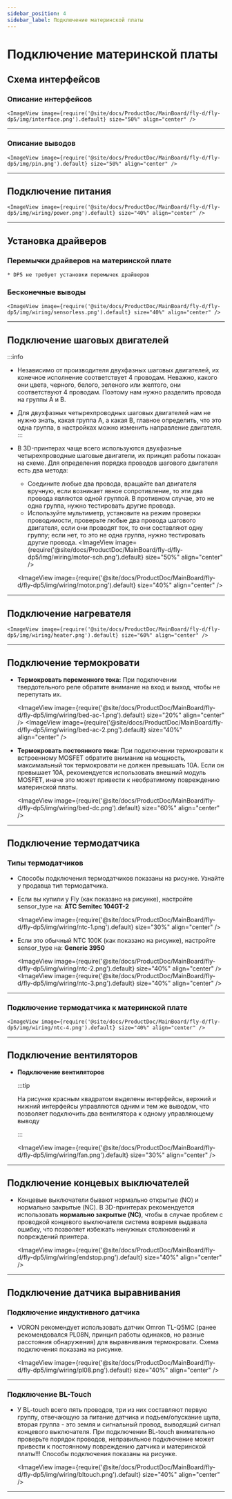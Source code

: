 ```yaml
---
sidebar_position: 4
sidebar_label: Подключение материнской платы
---
```




# Подключение материнской платы

## Схема интерфейсов

### Описание интерфейсов

    <ImageView image={require('@site/docs/ProductDoc/MainBoard/fly-d/fly-dp5/img/interface.png').default} size="50%" align="center" />

----

### Описание выводов

    <ImageView image={require('@site/docs/ProductDoc/MainBoard/fly-d/fly-dp5/img/pin.png').default} size="50%" align="center" />

---

## Подключение питания

    <ImageView image={require('@site/docs/ProductDoc/MainBoard/fly-d/fly-dp5/img/wiring/power.png').default} size="40%" align="center" />

----

## Установка драйверов

### Перемычки драйверов на материнской плате
    * DP5 не требует установки перемычек драйверов


### Бесконечные выводы

    <ImageView image={require('@site/docs/ProductDoc/MainBoard/fly-d/fly-dp5/img/wiring/sensorless.png').default} size="40%" align="center" />

----

## Подключение шаговых двигателей

:::info
* Независимо от производителя двухфазных шаговых двигателей, их конечное исполнение соответствует 4 проводам. Неважно, какого они цвета, черного, белого, зеленого или желтого, они соответствуют 4 проводам. Поэтому нам нужно разделить провода на группы A и B.
* Для двухфазных четырехпроводных шаговых двигателей нам не нужно знать, какая группа A, а какая B, главное определить, что это одна группа, в настройках можно изменить направление двигателя.
:::

* В 3D-принтерах чаще всего используются двухфазные четырехпроводные шаговые двигатели, их принцип работы показан на схеме. Для определения порядка проводов шагового двигателя есть два метода:
    * Соедините любые два провода, вращайте вал двигателя вручную, если возникает явное сопротивление, то эти два провода являются одной группой. В противном случае, это не одна группа, нужно тестировать другие провода.
    * Используйте мультиметр, установите на режим проверки проводимости, проверьте любые два провода шагового двигателя, если они проводят ток, то они составляют одну группу; если нет, то это не одна группа, нужно тестировать другие провода.
    <ImageView image={require('@site/docs/ProductDoc/MainBoard/fly-d/fly-dp5/img/wiring/motor-sch.png').default} size="50%" align="center" />

    <ImageView image={require('@site/docs/ProductDoc/MainBoard/fly-d/fly-dp5/img/wiring/motor.png').default} size="40%" align="center" />

----

## Подключение нагревателя

    <ImageView image={require('@site/docs/ProductDoc/MainBoard/fly-d/fly-dp5/img/wiring/heater.png').default} size="60%" align="center" />

----

## Подключение термокровати

* **Термокровать переменного тока:** При подключении твердотельного реле обратите внимание на вход и выход, чтобы не перепутать их.

    <ImageView image={require('@site/docs/ProductDoc/MainBoard/fly-d/fly-dp5/img/wiring/bed-ac-1.png').default} size="20%" align="center" />
    <ImageView image={require('@site/docs/ProductDoc/MainBoard/fly-d/fly-dp5/img/wiring/bed-ac-2.png').default} size="40%" align="center" />

* **Термокровать постоянного тока:** При подключении термокровати к встроенному MOSFET обратите внимание на мощность, максимальный ток термокровати не должен превышать 10А. Если он превышает 10А, рекомендуется использовать внешний модуль MOSFET, иначе это может привести к необратимому повреждению материнской платы.

    <ImageView image={require('@site/docs/ProductDoc/MainBoard/fly-d/fly-dp5/img/wiring/bed-dc.png').default} size="60%" align="center" />

----

## Подключение термодатчика

### Типы термодатчиков

* Способы подключения термодатчиков показаны на рисунке. Узнайте у продавца тип термодатчика.

* Если вы купили у Fly (как показано на рисунке), настройте sensor_type на: **ATC Semitec 104GT-2**

    <ImageView image={require('@site/docs/ProductDoc/MainBoard/fly-d/fly-dp5/img/wiring/ntc-1.png').default} size="30%" align="center" />

* Если это обычный NTC 100K (как показано на рисунке), настройте sensor_type на: **Generic 3950**

    <ImageView image={require('@site/docs/ProductDoc/MainBoard/fly-d/fly-dp5/img/wiring/ntc-2.png').default} size="40%" align="center" />
    <ImageView image={require('@site/docs/ProductDoc/MainBoard/fly-d/fly-dp5/img/wiring/ntc-3.png').default} size="40%" align="center" />

----

### Подключение термодатчика к материнской плате

    <ImageView image={require('@site/docs/ProductDoc/MainBoard/fly-d/fly-dp5/img/wiring/ntc-4.png').default} size="40%" align="center" />

----

## Подключение вентиляторов

* **Подключение вентиляторов**

    :::tip

    На рисунке красным квадратом выделены интерфейсы, верхний и нижний интерфейсы управляются одним и тем же выводом, что позволяет подключить два вентилятора к одному управляющему выводу

    :::

    <ImageView image={require('@site/docs/ProductDoc/MainBoard/fly-d/fly-dp5/img/wiring/fan.png').default} size="30%" align="center" />

----

## Подключение концевых выключателей

* Концевые выключатели бывают нормально открытые (NO) и нормально закрытые (NC). В 3D-принтерах рекомендуется использовать **нормально закрытые (NC)**, чтобы в случае проблем с проводкой концевого выключателя система вовремя выдавала ошибку, что позволяет избежать ненужных столкновений и повреждений принтера.

    <ImageView image={require('@site/docs/ProductDoc/MainBoard/fly-d/fly-dp5/img/wiring/endstop.png').default} size="40%" align="center" />

----

## Подключение датчика выравнивания

### Подключение индуктивного датчика

* VORON рекомендует использовать датчик Omron TL-Q5MC (ранее рекомендовался PL08N, принцип работы одинаков, но разные расстояния обнаружения) для выравнивания термокровати. Схема подключения показана на рисунке.

    <ImageView image={require('@site/docs/ProductDoc/MainBoard/fly-d/fly-dp5/img/wiring/pl08.png').default} size="40%" align="center" />

----

### Подключение BL-Touch

* У BL-touch всего пять проводов, три из них составляют первую группу, отвечающую за питание датчика и подъем/опускание щупа, вторая группа - это земля и сигнальный провод, выводящий сигнал концевого выключателя. При подключении BL-touch внимательно проверьте порядок проводов, неправильное подключение может привести к постоянному повреждению датчика и материнской платы!!! Способы подключения показаны на рисунке.

    <ImageView image={require('@site/docs/ProductDoc/MainBoard/fly-d/fly-dp5/img/wiring/bltouch.png').default} size="40%" align="center" />

----
